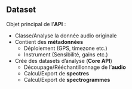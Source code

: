## Dataset {auto-animate=true}

Objet [principal]{.primary} de l'**API** :

- Classe/Analyse la [donnée audio]{.primary} [originale]{.secondary}
- Contient des **métadonnées**
    - [Déploiement]{.primary} (GPS, timezone etc.)
    - [Instrument]{.secondary} (Sensibilité, gains etc.)
- Crée des [datasets d'analyse]{.primary} (**Core API**)
    - [Découpage]{.primary}/[Rééchantillonnage]{.secondary} de l'**audio**
    - [Calcul]{.primary}/[Export]{.secondary} de **spectres**
    - [Calcul]{.primary}/[Export]{.secondary} de **spectrogrammes**

